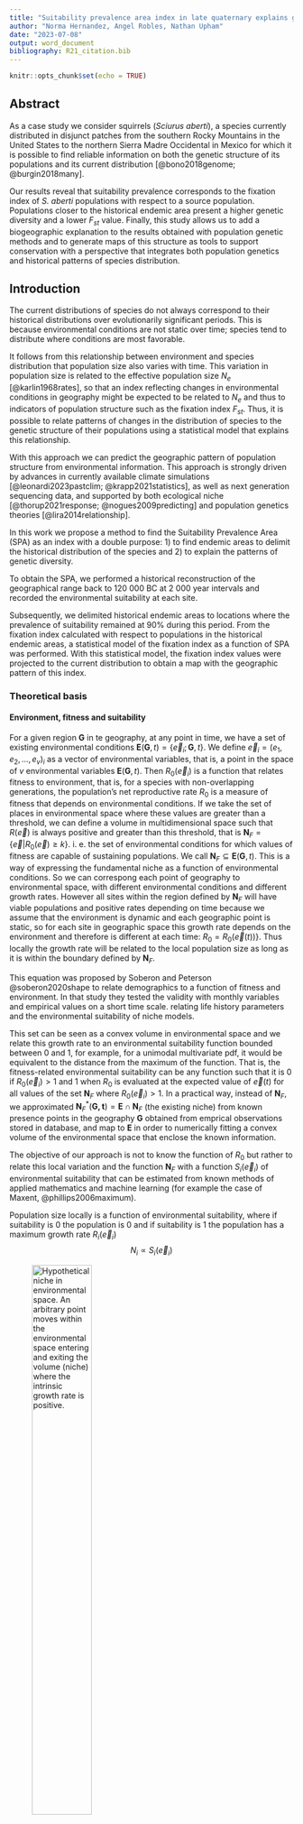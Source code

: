 ```yaml
---
title: "Suitability prevalence area index in late quaternary explains genetic diversity"
author: "Norma Hernandez, Angel Robles, Nathan Upham"
date: "2023-07-08"
output: word_document
bibliography: R21_citation.bib
---
```

```r
knitr::opts_chunk$set(echo = TRUE)
```

## Abstract
As a case study we consider squirrels (*Sciurus aberti*), a species currently distributed in disjunct patches from the southern Rocky Mountains in the United States to the northern Sierra Madre Occidental in Mexico for which it is possible to find reliable information on both the genetic structure of its populations and its current distribution [@bono2018genome; @burgin2018many]. 

Our results reveal that suitability prevalence corresponds to the fixation index of *S. aberti* populations with respect to a source population. Populations closer to the historical endemic area present a higher genetic diversity and a lower $F_{st}$ value. Finally, this study allows us to add a biogeographic explanation to the results obtained with population genetic methods and to generate maps of this structure as tools to support conservation with a perspective that integrates both population genetics and historical patterns of species distribution.

## Introduction

The current distributions of species do not always correspond to their historical distributions over evolutionarily significant periods. This is because environmental conditions are not static over time; species tend to distribute where conditions are most favorable.

It follows from this relationship between environment and species distribution that population size also varies with time. This variation in population size is related to the effective population size $N_e$ [@karlin1968rates], so that an index reflecting changes in environmental conditions in geography might be expected to be related to $N_e$ and thus to indicators of population structure such as the fixation index $F_{st}$. Thus, it is possible to relate patterns of changes in the distribution of species to the genetic structure of their populations using a statistical model that explains this relationship.

With this approach we can predict the geographic pattern of population structure from environmental information. This approach is strongly driven by advances in currently available climate simulations [@leonardi2023pastclim; @krapp2021statistics], as well as next generation sequencing data, and supported by both ecological niche [@thorup2021response; @nogues2009predicting] and population genetics theories [@lira2014relationship]. 

In this work we propose a method to find the Suitability Prevalence Area (SPA) as an index with a double purpose: 1) to find endemic areas to delimit the historical distribution of the species and 2) to explain the patterns of genetic diversity.

To obtain the SPA, we performed a historical reconstruction of the geographical range back to 120 000 BC at 2 000 year intervals and recorded the environmental suitability at each site.

Subsequently, we delimited historical endemic areas to locations where the prevalence of suitability remained at 90% during this period. From the fixation index calculated with respect to populations in the historical endemic areas, a statistical model of the fixation index as a function of SPA was performed. With this statistical model, the fixation index values were projected to the current distribution to obtain a map with the geographic pattern of this index.

### Theoretical basis

#### Environment, fitness and suitability

For a given region $\mathbf{G}$ in te geography, at any point in time, we have a set of existing environmental conditions $\mathbf{E}(\mathbf{G}, t) = \Big \{ \vec{e}_i; \mathbf{G}, t\Big \}$. We define $\vec{e}_i =(e_1, e_2, ..., e_v )_i$ as a vector of environmental variables, that is, a point in the space of $v$ environmental variables $\mathbf{E}(\mathbf{G}, t)$. Then $R_0(\vec{e}_i)$ is a function that relates fitness to environment, that is, for a species with non-overlapping generations, the population's net reproductive rate $R_0$ is a measure of fitness that depends on environmental conditions. If we take the set of places in environmental space where these values are greater than a threshold, we can define a volume in multidimensional space such that $R(\vec{e})$ is always positive and greater than this threshold, that is $\mathbf{N}_F=\{\vec{e} | R_0(\vec{e}) \ge k \}$. i. e. the set of environmental conditions for which values of fitness are capable of sustaining populations. We call $\mathbf{N}_F \subseteq \mathbf{E}(\mathbf{G}, t)$. This is a way of expressing the fundamental niche as a function of environmental conditions. So we can correspong each point of geography to environmental space,  with different environmental conditions and different growth rates. However all sites within the region defined by $\mathbf{N}_F$ will have viable populations and positive rates depending on time because we assume that the environment is dynamic and each geographic point is static, so for each site in geographic space this growth rate depends on the environment and therefore is different at each time: $R_0 = R_0(\vec{e}(t)) \}$. Thus locally the growth rate will be related to the local population size as long as it is within the boundary defined by $\mathbf{N}_F$. 

This equation was proposed by Soberon and Peterson @soberon2020shape to relate demographics to a function of fitness and environment. In that study they tested the validity with monthly variables and empirical values on a short time scale. relating life history parameters and the environmental suitability of niche models.

This set can be seen as a convex volume in environmental space and we relate this growth rate to an environmental suitability function bounded between $0$ and $1$, for example, for a unimodal multivariate pdf, it would be equivalent to the distance from the maximum of the function. That is, the fitness-related environmental suitability can be any function such that it is $0$ if $R_0(\vec{e}_i) > 1$ and $1$ when $R_0$ is evaluated at the expected value of $\vec {e}(t)$ for all values of the set $\mathbf{N}_F$ where  $R_0(\vec{e}_i) > 1$. In a practical way, instead of $\mathbf{N}_F$, we approximated
$\mathbf{N}_F^{*}(\mathbf{G, t}) = \mathbf{E} \cap \mathbf{N}_F$ 
(the existing niche) from known presence points in the geography $\mathbf{G}$ obtained from emprical observations stored in database, and map to $\mathbf{E}$ in order to numerically fitting a convex volume of the environmental space that enclose the known information.


The objective of our approach is not to know the function of $R_0$ but rather to relate this local variation and the function $\mathbf{N}_F$ with a function $S_i(\vec{e}_i)$ of environmental suitability that can be estimated from known methods of applied mathematics and machine learning (for example the case of Maxent, @phillips2006maximum).

Population size locally is a function of environmental suitability, where if suitability is $0$ the population is $0$ and if suitability is $1$ the population has a maximum growth rate $R_i(\vec{e}_i)$
$$
N_i \propto  S_i(\vec{e}_i)
$$


![Hypothetical niche in environmental space. An arbitrary point moves within the environmental space entering and exiting the volume (niche) where the intrinsic growth rate is positive.](all_figures/figure_1.png){width=50%}


Once we have an approximation of this volume, we consider that each point in the geography is static and has a trajectory in the environmental space and for each trajectory the fitness function changes and therefore the suitability function changes but not in a homogeneous way, so each site presents different displacement rates in envrionmental spaces and as a consequence, different demographic rates. So we can establish that for each site $i$ in geographic space $\mathbf{G}$, there is a population size $N_i$ that changes with respect to a fitness function dependent on time-varying environmental conditions:

$$
N_i(\vec{e}_i(t)) \propto  S_i(\vec{e}_i(t))
$$


#### Genetic variation and effective population size

On the other hand, loss of heterozygosity may be related to the amount of genetic variation present in the absence of mutation and selection, so theoretically, one would expect a strong correlation between effective population size and heterozygosity on the basis of population genetics. We start from the assumption that in the absence of gene flow between subpopulations, the rate of fixation by isolation depends on the effective population size $N_e$ when subpopulations diverge from a common ancestor in $t$ generations. [@hedrick2005standardized: @wright1943isolation]:

$$
F_{st}(t) = 1 - e^{-kt/N_e } 
$$

where we assume, according to Nei [@nei1986definition], that genetic drift within each subpopulation causes the average heterozygosity between populations ($H_s$) to approach zero ($F_{st} = 1 - H_s/H_t$), i.e., for $t=0$ $F_{st} = 0$ and for very large $t$ the index is $1$.
that is, for $t=0$ $F_{st} = 0$ and for very large $t$ the index is $1$. We have included a constant $k$ without loss of generalization.  

Using $e(x) = \sum_{k=0}^{\infty} \frac{x^k}{k!} = 1 + x + \frac{x^2}{2} + ...$ and leaving to first order for $N_e$ large enough

$$
F_{st} \approx \frac{kt}{N_e} + C
$$

Moreover, the effective population can be estimated as the harmonic mean of the population in a demographic time series [@karlin1968rates] for $\tau$ generations $\frac{1}{N_e} \approx \frac{1}{\tau}\Big({\frac{1}{N_1} + \frac{1}{N_2} + ... + \frac{1}{N_\tau} } \Big)$ for each $i$ site in $\mathbf{G}$. We substitute the harmonic mean into the above equation, considering that although the number of generations is not exactly equal to the time of the fixation index, they are expected to be very close:

$$
F_{i}^{st} \approx \Big (kt\Big)  \frac{1}{\tau}\sum_{j=1}^{\tau}\frac{1}{N_{ij}} 
$$

#### Relationship between the fixation index and environmental suitability
We can infer locally for each population $N_i$ in the geography expect to be proportional to the environmental suitability for each time considered, 
For simplification in the index we select a $N_i$ population in the geography and infer that locally, this population is proportional to the environmental suitability in each time considered, i. e. $N_{j} \propto S_{j}(\vec{e}_{j})$  (each index $j$ is for the generation time), as we describe above, so we can asume an harmonic mean of suitabilities $\frac{1}{\tau}\sum_{j = 1}^{\tau} \frac{1}{S_j}  = \frac{1}{S}$ and substitue in the previous equation:


$$
F_{st} \approx \Big (kt\Big)  \frac{1}{\tau}\sum_{j=1}^{\tau}\frac{1}{S_j(\vec{e_j})}
$$

We call this harmonic mean of environmental suitability *Suitability prevalence index *($S$) given between $0$ and $1$, since it reflects the rate of population growth as a function of environment over a period of time. Thus we have a way to check that the loss of heterozygosity (through the fixation index $F_{st}$) is inversely proportional to the suitability prevalence for an $i$ site in the geography:


$$
F_{i}^{st}= \frac{\beta_0}{S_i} + \beta_1
$$
If we consider all sites in the available geography, we call this harmonic  *Suitability Prevalence Area* $\mathbf{S} = \{S_i | S_i > k\}$ since we expect that areas where the $F_{st}$ is lower are in areas where the prevalence over time is higher, i.e. environmental conditions remain suitable for a significant period of time and therefore no effects of genetic drift of populations have occurred. Conversely, it is expected that in populations with a high fixation index value, fitness will not have prevailed over the same time interval even though conditions currently exist and populations are present. 

## Methods

We summarize our 5 steps predictive approach in the figure 2.

<p align="center">
![Realized niche in environmental space. A point dynamically moves along different time slices](all_figures/figure_2.png){width=30%}
</p>

We propose a method to find the Suitability Prevalence Area (SPA) as an index with a dual purpose: 1) to find endemic areas to delimit the historical distribution of species and 2) to explain patterns of genetic diversity.  

The method for estimating SPA consists of a series of 4 steps:

1. Model the potential distribution of a taxon with present-day environmental conditions and obtain an environmental suitability map.
2. Project the potential distribution model to various environmental scenarios in the past with constant time steps and obtain the environmental suitability for each time scenario.
3. Characterize past environments and retain projections only for sites with analogous environmental conditions to the present.
4. Calculate the harmonic mean of the suitability for all the sites all time slices.

Subsequently, one application of the SPA is to explain genetic diversity (the fixation index) as a function of the SPA and project it to the geography. For this it is necessary to perform a series of steps, which consist of:

- Obtain georeferenced points of genetically structured populations with fixation index values.
- Extract values from the SPA map with these points. 
- A linear model of the fixation index value with respect to the SPA is performed.
- With the linear model all SPA values of suitability are interpolated.
- A map is generated with all the values interpolated by the model.

To test our model we use the Aberti squirrel (*Sciurus aberti*) as a case study because:

- Since it is a medium-sized mammal (0.5 kg) its identification is easy.
- The subspecies are geographically isolated, since they are found in pine forests surrounded by desert. Therefore we can consider the assumption of isolation by distance [@wright1943isolation]. 
- There are sufficient occurrence records for the entire range of the known distribution.
- It has low speciation rate (0.25) [@upham2019inferring], therefore, we assume that its fundamental niche is stable over time.
- There is fixation index information [@bono2018genome] for different populations of the subspecies, which is useful for using SPA as a way to explain genetic differentiation between populations.

### Unique occurrence records 
We have downloaded geographic information on Sciurus aberti from the open access platform Global Biodiversity Information Facility (GBIF). Subsequently, we eliminated duplicate records, those without precise coordinates and those with uncorroborated collection information. Once the unique occurrence records were obtained, we filtered the geographic space in order to avoid overpredictions in the spatial distribution models caused by the agglomeration of occurrence points. The filtering consisted of superimposing the records in the geographic space, then we made 5 latitudinal slices of 5 degrees of separation between each one, from latitude 20 degrees south to latitude 45 degrees north, taking as criteria the known distribution of the species and the ecoregions of North America, level 1 (downloaded from the US Environmental Protection Agency, 2010). Once the geographic space was segmented, we left the same number of records for each band (30 records per band) obtaining a total of 150 unique records of presence.

### Environmental characterization
The environmental information to generate the models, from the present and the reconstruction to the past, was obtained from Pastclim 1.2, an R statistical software package designed to download and manipulate paleoclimatic datasets. In our particular case we chose the Beyer at al. @beyer2020high set as it has environmental information available up to 120 000 BE, significantly evolutionary time, at 2000 year time intervals based on Global Circulation Models HadCM3 [@singarayer2010high] and HadAM3H [@valdes2017bridge].  The environmental dataset has 17 bias-corrected bioclimatic variables, reduced spatial scale and spatial resolution of 0.5°square cells.  

### Accessibility region ($\textbf{M}$).
Species distribution models according to the BAM diagram [@soberon2005interpretation] states that the geographic range occupied by a species ($\textbf{G}_o$) is the region of appropriate assemblages in terms of abiotic conditions. The region $\textbf{M}$ represents in geography areas in which the species has access due to its colonization capabilities and the structure of geographic barriers within a specific period of time [@soberon2009niches].

In this study we selected a set of North American ecoregions for modeling to delimit our Accessibility region. We took into account ecoregions that overlap with the known distribution of the species and also took into account neighboring ecoregions to increase the potential accessibility in projection scenarios to the past. Thus, regions 5, 6, 9, 10, 12, 13 of the level I ecoregions (<https://www.epa.gov/>) were selected.

### Niche models 
#### Current distribution
Estimating niche boundaries for species occurrence is called ecological niche modeling (ENM), and when the emphasis is on geographic distribution, it is known as species distribution modeling (SDM) [@guisan2005predicting; @peterson2012species; @saupe2012variation]. We model the current distribution of S. aberti using the MAXENT 3.4.4 algorithm [@phillips2006maximum], which is a correlative model based on the maximum entropy principle used to estimate species distributions. The output of Maxent is a relative occurrence rate (ROR) interpreted as a probability of habitat suitability given observed environmental conditions by presence-only points [@merow2013practical]. 

The parameterization was performed with the default values of the program with the exception of the "extrapolate" and "clamping" options to avoid artificial extrapolations in the extreme values of the climatic variables used in the models. To calibrate the models we used 70\% of the records and the remaining 30\% to validate them. 

In order to give statistical certainty and to consider uncertainty, as well as to reduce overfitting and to have a suitable model to extrapolate to past scenarios, 10 replications were performed for each model using a cross-validation with the training data. In the end, the average model of these replications was considered as the result.

We evaluated the statistical significance of the resulting models for the present using the partial ROC test [@peterson2008rethinking], which is a modification of the ROC (receiver Operation Characteristic) test. The results of this test are proportions (ratios) of the area under the curve of the model with respect to a null model, product of repetitions that allow to statistically evaluate the areas under the curve (AUC) in relation to that expected by chance [@peterson2008rethinking], where a value derived by chance would be $0$ and an acceptable value, according to the proportion of minimum omission errors tolerated in the model, would be greater than $1$. A different set of test data was used on the average model of the replicates and in this way the reduction of overfitting was guaranteed.

#### Reconstruction to the past
The average model obtained from Maxent was extrapolated to environmental conditions into the past. Environmental layers were taken from pastclim [@leonardi2023pastclim] in 2000 year time slices to cover a total of 120 000 years. For each scenario into the past, 10 replicates were cross-validated and averaged.

#### Analogy of environmental conditions 
To be certain that areas in the past are climatically analogous to the present we implemented the mobility-orient parity (MOP) test. This method generates a value from $0$ to $1$ according to the environmental analogy of past conditions to the present to eliminate geographic areas in the projections to the past outside of climates analogous to the present [@owens2013constraints].

### Suitability Prevalence Area (SPA)
Finally, to generate the SPA, both the average projection of the present and all the average projections of the past are considered. The output files are read in raster format.

A harmonic mean is performed as follows:
For each layer the inverse of each cell value is obtained. Then the inverse values are summed by cells and divided by the number of scenarios. Finally, the inverse of each cell is obtained. It is important to consider that the Maxent outputs may contain very small values close to zero in many cells, for this reason we added a small amount of $0.001$ to all the values in all the maps so that when obtaining the harmonic mean we could have an inverse value for values close to zero without altering the biological sense of environmental suitability.

### Endemic historic Area
To calculate the historic endemic area, the SPA result is taken and a threshold is applied to generate a binary map according to the $\mathbf{S}$ equation. This threshold is the proportion of time that pixel has had ideal conditions. For our study, we consider the value of 90\% since for a period of 120 000 years it is a coverage of 100 000 years, which is a significantly evolutionary time to fix genetic patterns at the population level.

### Fixation index as a functino of SPA

To test our hypothesis of genetic diversity as a function of environmental suitability prevalence, from a set of genetically structured populations, a matrix of fixation indices between populations is considered. For this work we considerer the data from @@bono2018genome. It consideres 10 populations along the known distribution and provides values of $F_{st}$ between this populations in matrix form. The matrix was transformed into a table as pairs between populations with index values between each pair. The values of the population with itself, i.e. $0$, were included. Subsequently, georeferences were obtained for each population considered in the fixation index matrix. From this geo-referencing the SPA value for each population was extracted. Finally, the SPA value was aligned in the table of fixation index pairs. In total the table has 4 columns: source population, target population, fixation index and SPA of the target population. This table was separated by source population groups to generate a set of linear models between SPA values and fixation indexes $F_{st}$. An analysis was performed for each source population with the hypothesis that the correlation between SPA and fixation index exists and is non-zero if a dispersal process has occurred from the historical endemic area of the taxon.  

### Fixation index projected in geography
The linear model that presents the highest value of $R^2$ is considered suitable to make a geographic projection of the fixation index and observe genetic diversity in geographic space.  To generate this map, the SPA values are taken and a table of coordinates and SPA values is generated for each cell of the raster. The SPA values are then extrapolated to obtain fixation index values from the linear model obtained previously. This column is added to the coordinate table and a raster is generated with the projected $F_{st}$ values. Finally, a cutoff of this raster is performed using a map of the distribution of the species at present with a cutoff threshold of 90% in binary format (where $1 =$presence and $0 =$ absence), since the records of the presence localities were obtained from bases that might contain some errors in the data [@phillips2006maximum].  


## Results

### Current and past distribution
We show the species distribution model for *Sciurus aberti*  along the time line of the projected area per time slice. We show 5 notable moments in time line. 
and 5 notable points 
<p align="center">
![A) Species distribution model for *Sciurus aberti* present distribution. B) Relative projected area for SDM in pixels acoording a threshold of 0.9 suitability for each past time-sliced environmental conditions. We can observe a maximum area corresponding to the last interglacial era and an inverted U-shape in the trend of the area along the time considered. Also It can be noted that the actual distribution has similar area to the coditions 120 000 years ago. B) and D) corresponds to distribution peaks along the time scale and C) and E) corresponds to minimum  ](all_figures/figure_3.png){width=100%}
</p>

### SPA and Endemic Historic Area
We get the suitability presence area (figure 2) delmited by a 0.5 and 0.9 threshold (Figure 4). The endemic region where the enviornmental conditions 90 \% del tiempo is the Sierra Madre Occidental, in the limits of Sonora, Chihuahua, Sinaloa and Durango. We correspond this Area to the *Sciurus aberti barbieri* subspecies. Also
is notable that at 0.5 threshold, other regions seems to have stable conditions. We observe the area close to Coronado National Forest as well as Gila National Forest and Mescalero Reservation as suitable areas along time in the United States and some Areas of the Volcanic Belt in Mexico (Puebla, north of Guerrero State and Jalisco.  
<p align="center">
![Suitability prevalence area. Here we observe the harmonic mean of suitability for each pixel along the distribucion from 0 to 1. The bold lines shows the the area when the harmonic mean es above 0.5 threshold (blud line) and 0.9 threshold (black line)](all_figures/figure_4.png){}
</p>

### Fst as a funciton of SPA and Fixation index projected in geography

For all the linear regressions performed (Table 1), the only one that had statistical significance is the one for the Sciurus aberti barberi population with an R-squared value of 0.794. 

```r
aberti_pops <- read.csv(file = "all_tables/fst_SPA_rsquared.csv")

knitr::kable(aberti_pops, "simple", align = "ccc", caption = "R squared from linear models (fixation index as a function of suitability prevalence area). The only R squared with statistical significance is barberi")
```

It can be noted that S. a. aberti Coconino-Gila had an R-squared value greater than 0 (0.131) but it is not statistically significant. Furthermore, in our approach we imputed the value of the origin with an Fst of zero. To show that the model hypothesis still holds, we performed a regression for barberi without the point of origin imposed (Figure 5b), in addition to eliminating the S. aberti chuscensis populations due to their low uncertainty in georeference, obtaining an R-squared of 0.72 (p value = 0.016). 


```{r, figures-side, fig.show="hold", out.width="50%",  fig.cap="Linear regression for S a. barberi population A) SPA in all populations B) withouth barberi and chusensis populations. We can observe that in both cases the fixation index is explained with the SPA and the hypothesis holds without the imputation of the origin of the population (this means to add a 0 $F_{st}$ value for barberi population)", echo=FALSE}
knitr::include_graphics(c("all_figures/figure_5a.png","all_figures/figure_5b.png"))
```


From the model we extrapolated the values from SPA along the geography to new $F_{st}$ values to get a geographical projection of fixation index from *S. a. barberi* population. (Figure 6)   

<p align="center">
![Projection of the $F_{st}$ model to the geography in the actual distribution of *S aberti*](all_figures/figure_6.png){width=80%}
</p>

### References

